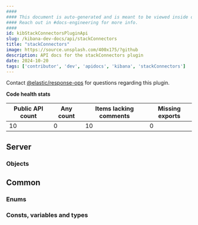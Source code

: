```yaml
---
####
#### This document is auto-generated and is meant to be viewed inside our experimental, new docs system.
#### Reach out in #docs-engineering for more info.
####
id: kibStackConnectorsPluginApi
slug: /kibana-dev-docs/api/stackConnectors
title: "stackConnectors"
image: https://source.unsplash.com/400x175/?github
description: API docs for the stackConnectors plugin
date: 2024-10-20
tags: ['contributor', 'dev', 'apidocs', 'kibana', 'stackConnectors']
---
```




Contact [@elastic/response-ops](https://github.com/orgs/elastic/teams/response-ops) for questions regarding this plugin.

**Code health stats**

| Public API count  | Any count | Items lacking comments | Missing exports |
|-------------------|-----------|------------------------|-----------------|
| 10 | 0 | 10 | 0 |

## Server

### Objects
<DocDefinitionList data={stackConnectorsObj.server.objects}/>

## Common

### Enums
<DocDefinitionList data={stackConnectorsObj.common.enums}/>

### Consts, variables and types
<DocDefinitionList data={stackConnectorsObj.common.misc}/>

